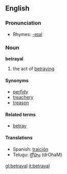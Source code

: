 ==English==

===Pronunciation===
*Rhymes: [[Rhymes:English:-eɪəl|-eɪəl]]

===Noun===
'''betrayal'''
# the act of [[betray]]ing

====Synonyms====
*[[perfidy]]
*[[treachery]]
*[[treason]]

====Related terms====
*[[betray]]

====Translations====
*Spanish: [[traición]]
*Telugu: [[ద్రోహం]] (drOhaM)

[[gl:betrayal]]
[[it:betrayal]]